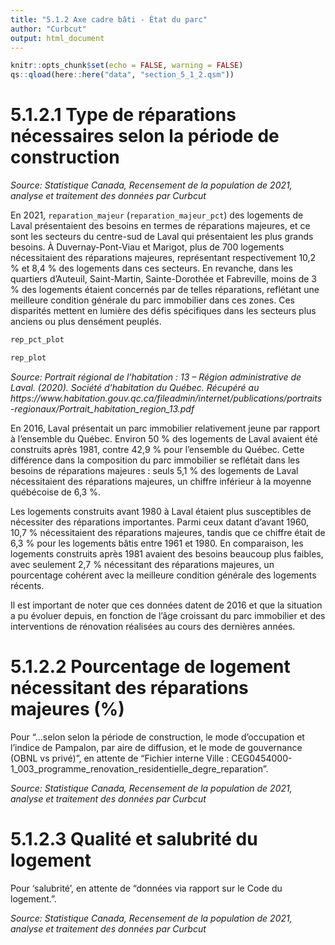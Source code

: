 ```yaml
---
title: "5.1.2 Axe cadre bâti - État du parc"
author: "Curbcut"
output: html_document
---
```


```r
knitr::opts_chunk$set(echo = FALSE, warning = FALSE)
qs::qload(here::here("data", "section_5_1_2.qsm"))
```

# 5.1.2.1 Type de réparations nécessaires selon la période de construction

_Source: Statistique Canada, Recensement de la population de 2021, analyse et traitement des données par Curbcut_

En 2021, `reparation_majeur` (`reparation_majeur_pct`) des logements de Laval présentaient des besoins en termes de réparations majeures, et ce sont les secteurs du centre-sud de Laval qui présentaient les plus grands besoins. À Duvernay-Pont-Viau et Marigot, plus de 700 logements nécessitaient des réparations majeures, représentant respectivement 10,2 % et 8,4 % des logements dans ces secteurs. En revanche, dans les quartiers d'Auteuil, Saint-Martin, Sainte-Dorothée et Fabreville, moins de 3 % des logements étaient concernés par de telles réparations, reflétant une meilleure condition générale du parc immobilier dans ces zones. Ces disparités mettent en lumière des défis spécifiques dans les secteurs plus anciens ou plus densément peuplés.

```r
rep_pct_plot
```

```r
rep_plot
```

_Source: Portrait régional de l’habitation : 13 – Région administrative de Laval. (2020). Société d'habitation du Québec. Récupéré au https://www.habitation.gouv.qc.ca/fileadmin/internet/publications/portraits-regionaux/Portrait_habitation_region_13.pdf_

En 2016, Laval présentait un parc immobilier relativement jeune par rapport à l'ensemble du Québec. Environ 50 % des logements de Laval avaient été construits après 1981, contre 42,9 % pour l'ensemble du Québec. Cette différence dans la composition du parc immobilier se reflétait dans les besoins de réparations majeures : seuls 5,1 % des logements de Laval nécessitaient des réparations majeures, un chiffre inférieur à la moyenne québécoise de 6,3 %.

Les logements construits avant 1980 à Laval étaient plus susceptibles de nécessiter des réparations importantes. Parmi ceux datant d’avant 1960, 10,7 % nécessitaient des réparations majeures, tandis que ce chiffre était de 6,3 % pour les logements bâtis entre 1961 et 1980. En comparaison, les logements construits après 1981 avaient des besoins beaucoup plus faibles, avec seulement 2,7 % nécessitant des réparations majeures, un pourcentage cohérent avec la meilleure condition générale des logements récents.

Il est important de noter que ces données datent de 2016 et que la situation a pu évoluer depuis, en fonction de l'âge croissant du parc immobilier et des interventions de rénovation réalisées au cours des dernières années.

# 5.1.2.2 Pourcentage de logement nécessitant des réparations majeures (%)

Pour "...selon selon la période de construction, le mode d'occupation et l'indice de Pampalon, par aire de diffusion, et le mode de gouvernance (OBNL vs privé)", en attente de "Fichier interne Ville : CEG0454000-1_003_programme_renovation_residentielle_degre_reparation".

_Source: Statistique Canada, Recensement de la population de 2021, analyse et traitement des données par Curbcut_

# 5.1.2.3 Qualité et salubrité du logement

Pour 'salubrité', en attente de "données via rapport sur le Code du logement.".

_Source: Statistique Canada, Recensement de la population de 2021, analyse et traitement des données par Curbcut_
